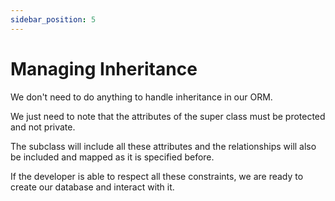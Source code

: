 ```yaml
---
sidebar_position: 5
---
```


# Managing Inheritance

We don't need to do anything to handle inheritance in our ORM. 

We just need to note that the attributes of the super class must be protected and not private.

The subclass will include all these attributes and the relationships will also be included and mapped as it is specified before.

If the developer is able to respect all these constraints, we are ready to create our database and interact with it.
